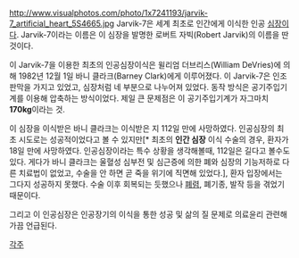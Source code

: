 http://www.visualphotos.com/photo/1x7241193/jarvik-7_artificial_heart_5S4665.jpg
Jarvik-7은 세계 최초로 인간에게 이식한 인공 [[심장]]이다. Jarvik-7이라는 이름은 이 심장을 발명한 로버트 자빅(Robert Jarvik)의 이름을 딴 것이다.

이 Jarvik-7을 이용한 최초의 인공심장이식은 윌리엄 더브리스(William DeVries)에 의해 1982년 12월 1일 바니 클라크(Barney Clark)에게 이루어졌다. 이 Jarvik-7은 인조판막을 가지고 있었고, 심장처럼 네 부분으로 나누어져 있었다. 동작 방식은 공기주입기계를 이용해 압축하는 방식이었다. 제일 큰 문제점은 이 공기주입기계가 자그마치 '''170kg'''이라는 것.

이 심장을 이식받은 바니 클라크는 이식받은 지 112일 만에 사망하였다. 인공심장의 최초 시도로는 성공적이었다고 볼 수 있지만[* 최초의 '''인간 심장''' 이식 수술의 경우, 환자가 18일 만에 사망하였다. 인공심장이라는 특수 상황을 생각해볼때, 112일은 길다고 볼수도 있다. 게다가 바니 클라크는 울혈성 심부전 및 심근증에 의한 폐와 심장의 기능저하로 다른 치료법이 없었고, 수술을 안 하면 곧 죽을 위기에 직면해 있었다.], 환자 입장에서는 그다지 성공하지 못했다. 수술 이후 회복되는 듯했으나 [[폐렴]], 폐기종, 발작 등을 겪었기 때문이다.

그리고 이 인공심장은 인공장기의 이식을 통한 성공 및 삶의 질 문제로 의료윤리 관련해 가끔 언급된다.

[[각주]]
